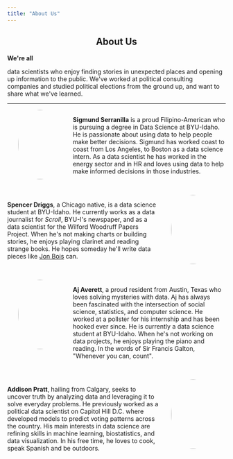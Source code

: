 ```yaml
---
title: "About Us"
---
```


```{=html}
    <h2 style="text-align: center;">About Us</h2>
    <p style="font-weight: bold;">We're all</p> data scientists who enjoy finding stories in unexpected places and opening up information to the public. We've worked at political consulting companies and studied political elections from the ground up, and want to share what we've learned.

    <hr>

    <div style="display: flex; justify-content: center; margin-bottom: 2rem;">
        <div style="width: 5%;"></div>
        <div style="width: 20%; text-align: center;">
            <img src="Pictures/Sigmund.jpg" style="width: 10rem; border-radius: 50%;">
        </div>
        <div style="width: 5%;"></div>
        <div style="width: 70%;">
            <p><strong>Sigmund Serranilla</strong> is a proud Filipino-American who is pursuing a degree in Data Science at BYU-Idaho. He is passionate about using data to help people make better decisions. Sigmund has worked coast to coast from Los Angeles, to Boston as a data science intern. As a data scientist he has worked in the energy sector and in HR and loves using data to help make informed decisions in those industries.</p>
        </div>
    </div>

    <div style="display: flex; justify-content: center; margin-bottom: 2rem;">
        <div style="width: 70%;">
            <p><strong>Spencer Driggs</strong>, a Chicago native, is a data science student at BYU-Idaho. He currently works as a data journalist for <em>Scroll</em>, BYU-I's newspaper, and as a data scientist for the Wilford Woodruff Papers Project. When he's not making charts or building stories, he enjoys playing clarinet and reading strange books. He hopes someday he'll write data pieces like <a href="https://www.youtube.com/watch?v=ZlviajJlctQ&t=293s&pp=ygUKZGF2ZSBzdGVpYg%3D%3D" target="_blank">Jon Bois</a> can.</p>
        </div>
        <div style="width: 5%;"></div>
        <div style="width: 20%; text-align: center;">
            <img src="Pictures/Spencer.jpg" style="width: 10rem; border-radius: 50%;">
        </div>
        <div style="width: 5%;"></div>
    </div>

    <div style="display: flex; justify-content: center; margin-bottom: 2rem;">
        <div style="width: 5%;"></div>
        <div style="width: 20%; text-align: center;">
            <img src="Pictures/AJ.jpg" style="width: 10rem; border-radius: 50%;">
        </div>
        <div style="width: 5%;"></div>
        <div style="width: 70%;">
            <p><strong>Aj Averett</strong>, a proud resident from Austin, Texas who loves solving mysteries with data. Aj has always been fascinated with the intersection of social science, statistics, and computer science. He worked at a pollster for his internship and has been hooked ever since. He is currently a data science student at BYU-Idaho. When he's not working on data projects, he enjoys playing the piano and reading. In the words of Sir Francis Galton, "Whenever you can, count".</p>
        </div>
    </div>

    <div style="display: flex; justify-content: center; margin-bottom: 2rem;">
        <div style="width: 70%;">
            <p><strong>Addison Pratt</strong>, hailing from Calgary, seeks to uncover truth by analyzing data and leveraging it to solve everyday problems. He previously worked as a political data scientist on Capitol Hill D.C. where developed models to predict voting patterns across the country. His main interests in data science are refining skills in machine learning, biostatistics, and data visualization. In his free time, he loves to cook, speak Spanish and be outdoors.</p>
        </div>
        <div style="width: 5%;"></div>
        <div style="width: 20%; text-align: center;">
            <img src="Pictures/addison.jpg" style="width: 10rem; border-radius: 50%;">
        </div>
        <div style="width: 5%;"></div>
    </div>

```